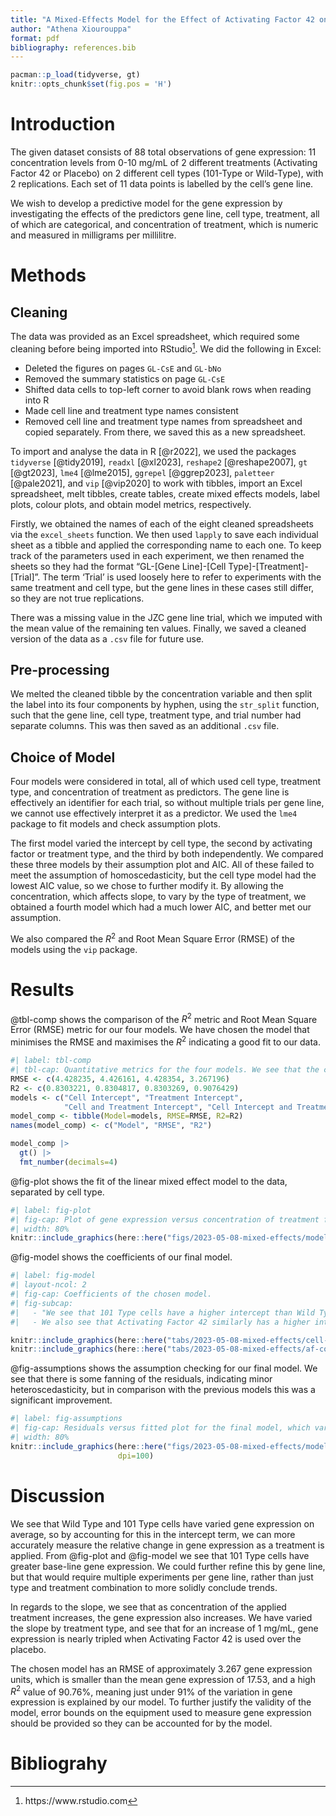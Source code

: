 ```yaml
---
title: "A Mixed-Effects Model for the Effect of Activating Factor 42 on Gene Expression in Wild-Type and 101-Type Cells"
author: "Athena Xiourouppa"
format: pdf
bibliography: references.bib
---
```


```r
pacman::p_load(tidyverse, gt)
knitr::opts_chunk$set(fig.pos = 'H')
```

# Introduction
The given dataset consists of 88 total observations of gene expression: 11 concentration levels 
from 0-10 mg/mL of 2 different treatments (Activating Factor 42 or Placebo) 
on 2 different cell types (101-Type or Wild-Type), with 
2 replications. Each set of 11 data points is labelled by the cell's gene line. 

We wish to develop a predictive model for the gene expression by investigating the 
effects of the predictors
gene line, cell type, treatment, all of which are categorical, and concentration of 
treatment, which is numeric and measured in milligrams per millilitre.

# Methods
## Cleaning
The data was provided as an Excel spreadsheet, which required some cleaning before 
being imported into RStudio[^1]. We did the following in Excel:

* Deleted the figures on pages `GL-CsE` and `GL-bNo`
* Removed the summary statistics on page `GL-CsE`
* Shifted data cells to top-left corner to avoid blank rows when reading into R
* Made cell line and treatment type names consistent
* Removed cell line and treatment type names from spreadsheet and copied separately. 
From there, we saved this as a new spreadsheet.

To import and analyse the data in R [@r2022], we used the packages `tidyverse` [@tidy2019],
`readxl` [@xl2023], `reshape2` [@reshape2007], `gt` [@gt2023], `lme4` [@lme2015], 
`ggrepel` [@ggrep2023], `paletteer` [@pale2021], and `vip` [@vip2020] 
to work with tibbles, import an Excel spreadsheet, melt tibbles, create tables, create mixed effects models, label plots, colour plots, and obtain model metrics, respectively. 

Firstly, we obtained the names of each of the eight cleaned spreadsheets via the 
`excel_sheets` function. We then used `lapply` to save each individual sheet as a tibble 
and applied the corresponding name to each one. To keep track of the parameters used in 
each experiment, we then renamed the sheets so they had the format "GL-[Gene Line]-[Cell Type]-[Treatment]-[Trial]". The term 'Trial' is used loosely here to refer to experiments with the
same treatment and cell type, but the gene lines in these cases still differ, so they are 
not true replications.

There was a missing value in the JZC gene line trial, which we imputed with the mean value 
of the remaining ten values. Finally, we saved a cleaned version of the data as a `.csv` file 
for future use.

[^1]: https://www.rstudio.com

## Pre-processing
We melted the cleaned tibble by the concentration variable and then split the label 
into its four components by hyphen, using the `str_split` function, 
such that the gene line, cell type, treatment type, and 
trial number had separate columns. This was then saved as an additional `.csv` file.

## Choice of Model
Four models were considered in total, all of which used cell type, treatment type, and 
concentration of treatment as predictors. The gene line is effectively an identifier for each trial, so without multiple trials per gene line, we cannot use effectively interpret it as a predictor. We used
the `lme4` package to fit models and check assumption plots.

The first model varied the intercept by cell type, the second by activating factor or treatment type, and 
the third by both independently. We compared these three models by their assumption plot and AIC. All of these failed to meet the assumption of homoscedasticity, but the cell type model had the lowest AIC value, so we chose to further modify it. By allowing the concentration, which affects slope, to vary by the type of treatment, we obtained a fourth model which had a much lower AIC, and better met our assumption.

We also compared the $R^2$ and Root Mean Square Error (RMSE) of the models using the `vip` package.

# Results
@tbl-comp shows the comparison of the $R^2$ metric and Root Mean Square Error (RMSE) metric for our four models. We have chosen the model that minimises the RMSE and maximises the $R^2$ indicating a good fit to our data.
```r
#| label: tbl-comp
#| tbl-cap: Quantitative metrics for the four models. We see that the chosen model, "Cell Intercept and Treatment Slope" has the lowest error and highest $R^2$ value. We also notice that the three models with only a varied intercept but not a varied slope have very similar values of these metrics, but the remaining model makes a significant improvement.
RMSE <- c(4.428235, 4.426161, 4.428354, 3.267196)
R2 <- c(0.8303221, 0.8304817, 0.8303269, 0.9076429)
models <- c("Cell Intercept", "Treatment Intercept", 
            "Cell and Treatment Intercept", "Cell Intercept and Treatment Slope")
model_comp <- tibble(Model=models, RMSE=RMSE, R2=R2)
names(model_comp) <- c("Model", "RMSE", "R2")

model_comp |> 
  gt() |> 
  fmt_number(decimals=4)
```

@fig-plot shows the fit of the linear mixed effect model to the data, separated by cell type.
```r
#| label: fig-plot
#| fig-cap: Plot of gene expression versus concentration of treatment factor for the two cell types and two treatment factors, indicated by subplot and colour, respectively. We have also labelled the gene lines at their final observations. We notice that the Wild Type cells have a lower starting intercept compared with the 101 Type cells. The linear model fits the Wild Type cells more accurately than the 101 Type cells, where the placebo treatment fits well but the Activating Factor 42 treatment does not. The gene lines of xpo and Rza seem to grow in distance above 4 mg/mL.
#| width: 80%
knitr::include_graphics(here::here("figs/2023-05-08-mixed-effects/model-plot.pdf"), dpi=400)
```

@fig-model shows the coefficients of our final model.
```r
#| label: fig-model
#| layout-ncol: 2
#| fig-cap: Coefficients of the chosen model.
#| fig-subcap: 
#|   - "We see that 101 Type cells have a higher intercept than Wild Type cells indicating that these cells have higher gene expression."
#|   - We also see that Activating Factor 42 similarly has a higher intercept than placebo treatment, almost by a factor of 2. Likewise, the slope increases when Activating Factor 42 is applied, indicating that this increases gene expression.

knitr::include_graphics(here::here("tabs/2023-05-08-mixed-effects/cell-coefficients.png"))
knitr::include_graphics(here::here("tabs/2023-05-08-mixed-effects/af-coefficients.png"))
```

@fig-assumptions shows the assumption checking for our final model. We see that there is some
fanning of the residuals, indicating minor heteroscedasticity, but in comparison with the previous 
models this was a significant improvement.

```r
#| label: fig-assumptions
#| fig-cap: Residuals versus fitted plot for the final model, which varies intercept by cell type and slope by treatment type. There is some mild heteroscedasticity of the residuals, indicating that this assumption of linear modelling has not entirely been fulfilled.
#| width: 80%
knitr::include_graphics(here::here("figs/2023-05-08-mixed-effects/model4-assumptions.pdf"), 
                        dpi=100)
```

# Discussion
We see that Wild Type and 101 Type cells have varied gene expression on average, so 
by accounting for this in the intercept term, we can more accurately measure the relative change 
in gene expression as a treatment is applied. From @fig-plot and @fig-model we see that 101 Type cells have greater base-line gene expression. We could further refine this by gene line, but that would
require multiple experiments per gene line, rather than just type and treatment combination to 
more solidly conclude trends.

In regards to the slope, we see that as concentration of the applied treatment increases, the 
gene expression also increases. We have varied the slope by treatment type, and see that for 
an increase of 1 mg/mL, gene expression is nearly tripled when Activating Factor 42 is used over 
the placebo. 

The chosen model has an RMSE of approximately $3.267$ gene expression units, which is smaller than the 
mean gene expression of $17.53$, and a high $R^2$ value of $90.76\%$, meaning just under $91\%$ of the 
variation in gene expression is explained by our model. To further justify the validity of the model, 
error bounds on the equipment used to measure gene expression should be provided so they can be 
accounted for by the model.

# Bibliograhy


